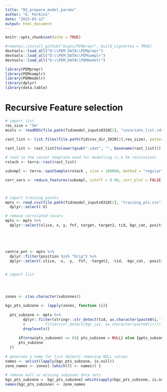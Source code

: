 ```yaml
---
title: "02_prepare_model_params"
author: "G. Perkins"
date: "2023-03-12"
output: html_document
---
```


```r
knitr::opts_chunk$set(echo = TRUE)
```


```r
#remotes::install_github("bcgov/PEMprepr", build_vignettes = TRUE)
devtools::load_all("D:\\PEM_DATA\\PEMprepr")
devtools::load_all("D:\\PEM_DATA\\PEMsamplr")
devtools::load_all("D:\\PEM_DATA\\PEMmodelr")

library(PEMprepr)
library(PEMsamplr)
library(PEMmodelr)
library(dplyr)
library(data.table)

```

# Recursive Feature selection 


```r

# import list 
res_size = "5m"
mcols <- readRDS(file.path(fid$model_inputs0310[2], "covariate_list.rds"))

rast_list <- list.files(file.path(fid$cov_dir_1020[2],res_size), pattern = ".sdat$", full.names = T, recursive = T)
   
rast_list <- rast_list[tolower(gsub(".sdat", "", basename(rast_list))) %in% tolower(mcols)]

# read in the raster template used for modelling (i.e 5m resolution)
rstack <- terra::rast(rast_list)

subsmpl <- terra::spatSample(rstack , size = 100000, method = "regular", xy = FALSE, na.rm = TRUE) # sample raster

corr_vars <- reduce_features(subsmpl, cutoff = 0.90, corr_plot = FALSE)



# import training points
mpts <- read.csv(file.path(fid$model_inputs0310[2], "training_pts.csv")) %>%
  dplyr::select(-X)

# remove correlated covars
mpts <- mpts %>%
  dplyr::select(slice, x, y, fnf, target, target2, tid, bgc_cat, position, any_of(corr_vars))





centre_pnt <- mpts %>% 
  dplyr::filter(position %in% "Orig") %>%
  dplyr::select(-slice, -x, -y, -fnf, -target2, -tid, -bgc_cat, -position)
 

# import list 




zones <- c(as.character(subzones))

bgc_pts_subzone <- lapply(zones, function (i){
      
  pts_subzone <- mpts %>%
        dplyr::filter(stringr::str_detect(tid, as.character(paste0(i, "_")))) %>% ###changed this from target to allow inclusion of non-forest by bgc
        #         filter(str_detect(bgc_cat, as.character(paste0(i)))) %>%
        droplevels()
      
      if(nrow(pts_subzone) == 0){ pts_subzone = NULL} else {ppts_subzone = pts_subzone }
      pts_subzone
  })
  
# generate a name for list objects removing NULL values
names <- unlist(lapply(bgc_pts_subzone, is.null))
zone_names <- zones[-(which(ll <- names)) ] 
  
# remove null or missing subzones data sets 
bgc_pts_subzone =  bgc_pts_subzone[-which(sapply(bgc_pts_subzone, is.null))]
names(bgc_pts_subzone) <- zone_names


```

